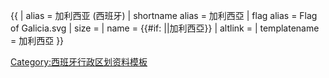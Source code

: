 {{ {{{1<noinclude>|country showdata</noinclude>}}}
| alias = 加利西亚 (西班牙)
| shortname alias = 加利西亞
| flag alias = Flag of Galicia.svg
| size = {{{size|}}}
| name = {{#if: {{{name|}}}|{{{name|}}}|加利西亞}}
| altlink = {{{altlink|}}}
<noinclude>
| templatename = 加利西亞
</noinclude>
}}<noinclude>
[[Category:西班牙行政区划资料模板]]
</noinclude>